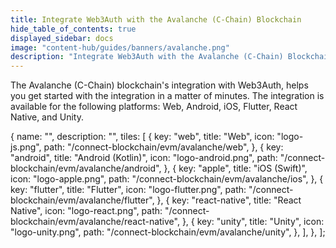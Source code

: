 ```yaml
---
title: Integrate Web3Auth with the Avalanche (C-Chain) Blockchain
hide_table_of_contents: true
displayed_sidebar: docs
image: "content-hub/guides/banners/avalanche.png"
description: "Integrate Web3Auth with the Avalanche (C-Chain) Blockchain | Documentation - Web3Auth"
---
```



<SEO
  title="Integrate Web3Auth with the Avalanche (C-Chain) Blockchain"
  description="Integrate Web3Auth with the Avalanche (C-Chain) Blockchain | Documentation - Web3Auth"
  image="https://web3auth.io/docs/content-hub/guides/banners/avalanche.png"
  slug="/connect-blockchain/evm/avalanche"
/>

The Avalanche (C-Chain) blockchain's integration with Web3Auth, helps you get started with the integration in a matter of minutes. The integration is
available for the following platforms: Web, Android, iOS, Flutter, React Native, and Unity.

  {
    name: "",
    description: "",
    tiles: [
      {
        key: "web",
        title: "Web",
        icon: "logo-js.png",
        path: "/connect-blockchain/evm/avalanche/web",
      },
      {
        key: "android",
        title: "Android (Kotlin)",
        icon: "logo-android.png",
        path: "/connect-blockchain/evm/avalanche/android",
      },
      {
        key: "apple",
        title: "iOS (Swift)",
        icon: "logo-apple.png",
        path: "/connect-blockchain/evm/avalanche/ios",
      },
      {
        key: "flutter",
        title: "Flutter",
        icon: "logo-flutter.png",
        path: "/connect-blockchain/evm/avalanche/flutter",
      },
      {
        key: "react-native",
        title: "React Native",
        icon: "logo-react.png",
        path: "/connect-blockchain/evm/avalanche/react-native",
      },
      {
        key: "unity",
        title: "Unity",
        icon: "logo-unity.png",
        path: "/connect-blockchain/evm/avalanche/unity",
      },
    ],
  },
];

<Tiles tileGroups={Avalanche} />
